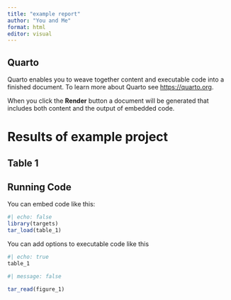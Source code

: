 ```yaml
---
title: "example report"
author: "You and Me"
format: html
editor: visual
---
```


## Quarto

Quarto enables you to weave together content and executable code into a finished document. To learn more about Quarto see <https://quarto.org>.

When you click the **Render** button a document will be generated that includes both content and the output of embedded code.

# Results of example project

## Table 1

## Running Code

You can embed code like this:

```r
#| echo: false
library(targets)
tar_load(table_1)
```

You can add options to executable code like this

```r
#| echo: true
table_1
```

```r
#| message: false

tar_read(figure_1)
```
